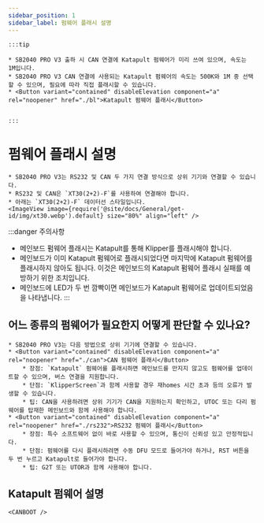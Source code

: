 ```yaml
---
sidebar_position: 1
sidebar_label: 펌웨어 플래시 설명
---
```





    :::tip

    * SB2040 PRO V3 출하 시 CAN 연결에 Katapult 펌웨어가 미리 쓰여 있으며, 속도는 1M입니다.
    * SB2040 PRO V3 CAN 연결에 사용되는 Katapult 펌웨어의 속도는 500K와 1M 중 선택할 수 있으며, 필요에 따라 직접 플래시할 수 있습니다.
    * <Button variant="contained" disableElevation component="a" rel="noopener" href="./bl">Katapult 펌웨어 플래시</Button>


    :::

# 펌웨어 플래시 설명

    * SB2040 PRO V3는 RS232 및 CAN 두 가지 연결 방식으로 상위 기기와 연결할 수 있습니다.
    * RS232 및 CAN은 `XT30(2+2)-F`를 사용하여 연결해야 합니다.
    * 아래는 `XT30(2+2)-F` 데이터선 스타일입니다.
    <ImageView image={require('@site/docs/General/get-id/img/xt30.webp').default} size="80%" align="left" />

:::danger 주의사항
* 메인보드 펌웨어 플래시는 Katapult를 통해 Klipper를 플래시해야 합니다.
* 메인보드가 이미 Katapult 펌웨어로 플래시되었다면 마지막에 Katapult 펌웨어를 플래시하지 않아도 됩니다. 이것은 메인보드의 Katapult 펌웨어 플래시 실패를 예방하기 위한 조치입니다.
* 메인보드에 LED가 두 번 깜빡이면 메인보드가 Katapult 펌웨어로 업데이트되었음을 나타냅니다.
:::

## 어느 종류의 펌웨어가 필요한지 어떻게 판단할 수 있나요?

    * SB2040 PRO V3는 다음 방법으로 상위 기기에 연결할 수 있습니다.
    * <Button variant="contained" disableElevation component="a" rel="noopener" href="./can">CAN 펌웨어 플래시</Button>
        * 장점: `Katapult` 펌웨어를 플래시하면 메인보드를 만지지 않고도 펌웨어를 업데이트할 수 있으며, 버스 연결을 지원합니다.
        * 단점: `KlipperScreen`과 함께 사용할 경우 재homes 시간 초과 등의 오류가 발생할 수 있습니다.
        * 팁: CAN을 사용하려면 상위 기기가 CAN을 지원하는지 확인하고, UTOC 또는 다리 펌웨어를 탑재한 메인보드와 함께 사용해야 합니다.
    * <Button variant="contained" disableElevation component="a" rel="noopener" href="./rs232">RS232 펌웨어 플래시</Button>
        * 장점: 특수 소프트웨어 없이 바로 사용할 수 있으며, 통신이 신뢰성 있고 안정적입니다.
        * 단점: 펌웨어를 다시 플래시하려면 수동 DFU 모드로 들어가야 하거나, RST 버튼을 두 번 누르고 Katapult로 들어가야 합니다.
        * 팁: G2T 또는 UTOR과 함께 사용해야 합니다.

## Katapult 펌웨어 설명

    
    <CANBOOT />
